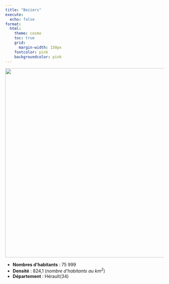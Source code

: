 ```yaml
---
title: "Beziers"
execute:
  echo: false
format:
  html:
    theme: cosmo
    toc: true
    grid:
      margin-width: 150px
    fontcolor: pink
    backgroundcolor: pink
---
```


![](beziers.svg){width=600px}


* **Nombres d'habitants** : 75 999
* **Densité** : 824,1 (*nombre d'habitants au $km^2$*)
* **Département** : Hérault(34)